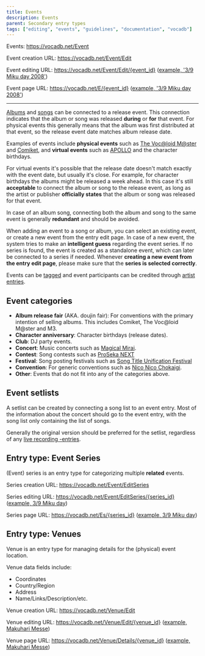 ---
title: Events
description: Events
parent: Secondary entry types
tags: ["editing", "events", "guidelines", "documentation", "vocadb"]
---

Events: https://vocadb.net/Event

Event creation URL:
https://vocadb.net/Event/Edit

Event editing URL: https://vocadb.net/Event/Edit/{event_id} ([example, '3/9 Miku day 2008'](https://vocadb.net/Event/Edit/1740))

Event page URL:
https://vocadb.net/E/{event_id} ([example, '3/9 Miku day 2008'](https://vocadb.net/E/1740/39-miku-day-2008))

---

[Albums](/docs/albums/album-entry-editing#Release-event) and [songs](/docs/songs/song-entry-editing#Release-event) can be connected to a release event. This connection indicates that the album or song was released **during** or **for** that event. For physical events this generally means that the album was first distributed at that event, so the release event date matches album release date.

Examples of events include **physical events** such as [The Voc@loid M@ster](https://vocadb.net/Es/1) and [Comiket](https://vocadb.net/Es/3), and **virtual events** such as [APOLLO](https://vocadb.net/Es/30) and the character birthdays.

For virtual events it's possible that the release date doesn't match exactly with the event date, but usually it's close. For example, for character birthdays the albums might be released a week ahead. In this case it's still **acceptable** to connect the album or song to the release event, as long as the artist or publisher **officially states** that the album or song was released for that event.

In case of an album song, connecting both the album and song to the same event is generally **redundant** and should be avoided.

When adding an event to a song or album, you can select an existing event, or create a new event from the entry edit page. In case of a new event, the system tries to make an **intelligent guess** regarding the event series. If no series is found, the event is created as a standalone event, which can later be connected to a series if needed. Whenever **creating a new event from the entry edit page**, please make sure that the **series is selected correctly**.

Events can be [tagged](/docs/secondary-entry-types/tags) and event participants can be credited through [artist entries](/docs/artists/artist-entry-page).

## Event categories

- **Album release fair** (AKA. doujin fair): For conventions with the primary intention of selling albums. This includes Comiket, The Voc@loid M@ster and M3.
- **Character anniversary**: Character birthdays (release dates).
- **Club**: DJ party events.
- **Concert**: Music concerts such as [Magical Mirai](https://vocadb.net/Es/81/hatsune-miku-magical-mirai).
- **Contest**: Song contests such as [ProSeka NEXT](https://vocadb.net/Es/260/proseka-next)
- **Festival**: Song posting festivals such as [Song Title Unification Festival](https://vocadb.net/Es/310/kyokumei-touitsu-matsuri)
- **Convention**: For generic conventions such as [Nico Nico Chokaigi](https://vocadb.net/Es/77/nico-nico-chokaigi).
- **Other**: Events that do not fit into any of the categories above.

## Event setlists

A setlist can be created by connecting a song list to an event entry. Most of the information about the concert should go to the event entry, with the song list only containing the list of songs.

Generally the original version should be preferred for the setlist, regardless of any [live recording -entries](https://vocadb.net/T/240/live-recording). 

## Entry type: Event Series

(Event) series is an entry type for categorizing multiple **related** events.

Series creation URL:
https://vocadb.net/Event/EditSeries

Series editing URL:
https://vocadb.net/Event/EditSeries/{series_id} ([example, 3/9 Miku day](https://vocadb.net/Event/EditSeries/146))

Series page URL:
https://vocadb.net/Es/{series_id} ([example, 3/9 Miku day](https://vocadb.net/Es/146/39-miku-day))

## Entry type: Venues

Venue is an entry type for managing details for the (physical) event location.

Venue data fields include:

- Coordinates
- Country/Region
- Address
- Name/Links/Description/etc.

Venue creation URL:
https://vocadb.net/Venue/Edit

Venue editing URL:
https://vocadb.net/Venue/Edit/{venue_id} ([example, Makuhari Messe](https://vocadb.net/Venue/Edit/1))

Venue page URL:
https://vocadb.net/Venue/Details/{venue_id} ([example, Makuhari Messe](https://vocadb.net/Venue/Details/1))
